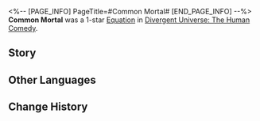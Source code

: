 <%-- [PAGE_INFO]
PageTitle=#Common Mortal#
[END_PAGE_INFO] --%>
{{Removed|Equation}}
{{Equation Infobox
|period   = The Human Comedy
|rarity   = 1
|path1    = Nihility*3
|path2    = Erudition*2
|effect   = When an enemy target is defeated, every stack of {{Trait|Suspicion}} they had will regenerate {{Color|h|0.3}} Energy for all allies.
|mentions = Annihilation Gang
}}
'''Common Mortal''' was a 1-star [[Divergent Universe: The Human Comedy/Equatoins|Equation]] in [[Divergent Universe: The Human Comedy]].

==Story==
{{Description|When you accept the flowers from the young man, his antennae twitch slowly, sending subtle electromagnetic waves to your sensors that convey how much he doesn't want to let go. The humble Hymenoptera residents still see you as their friend, even though they can hardly accept someone without compound eyes as one of them. They bring you along as they go back and forth between the honey fields and their nests. In your book, they are described as a group even more savage and despicable than the Annihilation Gang.<br /><br />You can't help wondering what constitutes truth. Pride and prejudice have seeped into knowledge, forming a "perfect" model of the universe, so much so that it diminishes the value of knowledge, turning it into a mere illusion anyone can tamper with.<br /><br />You know you are lost, but there is no way to find your bearings. Whenever you think the next planet can offer you the answer, it only leaves you more confused than ever.}}
<!--
==Gameplay Notes==
* 
-->
==Other Languages==
{{Other Languages
|en   = Common Mortal
|zhs  = 庸众凡夫
|zht  = 庸眾凡夫
|ja   = {{Rubi|凡庸|ぼんよう}}な{{Rubi|人|ひと}}たち
|ko   = 범부
|es   = Mediocre común y corriente
|fr   = Mortel ordinaire
|ru   = Обычный смертный
|th   = มนุษย์ปุถุชน
|vi   = Kẻ Tầm Thường
|de   = Mundaner Normalsterblicher
|id   = Common Mortal
|pt   = Mero Mortal
}}

==Change History==
{{Change History|2.3}}